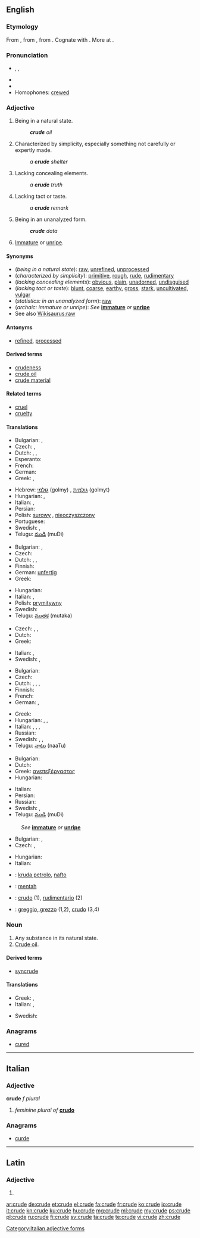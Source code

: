 ==English==
{{wikipedia|dab=crude}}

===Etymology===
From {{etyl|enm}} {{term|crude|lang=enm}}, from {{etyl|la}} {{term|crudus|crūdus|raw, bloody, uncooked, undigested, crude|lang=la}}, from {{etyl|ine-pro|en}} {{recons|krewa-||raw meat, fresh blood|lang=ine-pro}}. Cognate with {{etyl|ang|-}} {{term|hreaw|hrēaw|raw, uncooked|lang=ang}}. More at {{l|en|raw}}.

===Pronunciation===
* {{enPR|kro͞od}}, {{IPA|/kɹuːd/}}, {{X-SAMPA|/kru:d/}}
* {{audio|En-us-crude.ogg|Audio (US)}}
* {{rhymes|uːd}}
* Homophones: [[crewed]]

===Adjective===
{{en-adj|crud|er}}

# Being in a natural state.
#: '''''crude''' oil''
# Characterized by simplicity, especially something not carefully or expertly made.
#: ''a '''crude''' shelter''
# Lacking concealing elements.
#: ''a '''crude''' truth''
# Lacking tact or taste.
#: ''a '''crude''' remark''
# {{statistics}} Being in an unanalyzed form.
#: '''''crude''' data''
# {{archaic}} [[immature|Immature]] or [[unripe]].

====Synonyms====
* (''being in a natural state''): [[raw]], [[unrefined]], [[unprocessed]]
* (''characterized by simplicity''): [[primitive]], [[rough]], [[rude]], [[rudimentary]]
* (''lacking concealing elements''): [[obvious]], [[plain]], [[unadorned]], [[undisguised]]
* (''lacking tact or taste''): [[blunt]], [[coarse]], [[earthy]], [[gross]], [[stark]], [[uncultivated]], [[vulgar]]
* (''statistics: in an unanalyzed form''): [[raw]]
* (''archaic: immature or unripe''): ''See'' '''[[immature]]''' ''or'' '''[[unripe]]'''
* See also [[Wikisaurus:raw]]

====Antonyms====
* {{sense|being in a natural state}} [[refined]], [[processed]]

====Derived terms====
* [[crudeness]]
* [[crude oil]]
* [[crude material]]

====Related terms====
* [[cruel]]
* [[cruelty]]

====Translations====
{{trans-top|being in a natural state}}
* Bulgarian: {{t+|bg|суров}},  {{t+|bg|необработен}}
* Czech: {{t-|cs|surový|m}},  {{t+|cs|syrový|m}}
* Dutch: {{t+|nl|ruw}}, {{t-|nl|onbewerkt}}, {{t-|nl|ongeraffineerd}}
* Esperanto: {{t-|eo|kruda}}
* French: {{t+|fr|cru}}
* German: {{t+|de|roh}}
* Greek: {{t+|el|ακατέργαστος|m}}, {{t+|el|ανεπεξέργαστος|m}}
{{trans-mid}}
* Hebrew: [[גולמי]] (golmy) {{m}}, [[גולמית]] (golmyt) {{f}}
* Hungarian: {{t+|hu|nyers}}, {{t-|hu|finomítatlan}}
* Italian: {{t-|it|greggio|m}}, {{t+|it|grezzo}}
* Persian: {{t|fa|خام|tr=xâm|sc=fa-Arab}}
* Polish: [[surowy]] {{m}}, [[nieoczyszczony]] {{m}}
* Portuguese: {{t+|pt|cru}}
* Swedish: {{t+|sv|rå}}, {{t+|sv|grov}}
* Telugu: [[ముడి]] (muDi)
{{trans-bottom}}

{{trans-top|characterized by simplicity}}
* Bulgarian: {{t+|bg|прост}},  {{t+|bg|груб}}
* Czech: {{t-|cs|prostý|m}}
* Dutch: {{t-|nl|onafgewerkt}}, {{t-|nl|rudimentair}}, {{t+|nl|primitief}}
* Finnish: {{t+|fi|yksinkertainen}}
* German: [[unfertig]]
* Greek: {{t+|el|αδρός|m}}
{{trans-mid}}
* Hungarian: {{t+|hu|kezdetleges}}
* Italian: {{t+|it|rustico}}, {{t-|it|raffazzonato}}
* Polish: [[prymitywny]] {{m}}
* Swedish: {{t+|sv|enkel}}
* Telugu: [[ముతక]] (mutaka)
{{trans-bottom}}

{{trans-top|lacking concealing elements}}
* Czech: {{t+|cs|zřejmý|m}},  {{t-|cs|evidentní|m|f|n}},  {{t+|cs|jasný|m}}
* Dutch: {{t+|nl|naakt}}
* Greek: {{t+|el|χονδροειδής|m}}
{{trans-mid}}
* Italian: {{t+|it|ovvio}}, {{t+|it|crudo}}
* Swedish: {{t-|sv|ohöljd}}, {{t-|sv|oförblommerad}}
{{trans-bottom}}

{{trans-top|lacking tact or taste}}
* Bulgarian: {{t+|bg|груб}}
* Czech: {{t-|cs|neomalený|m}}
* Dutch: {{t+|nl|ruw}}, {{t+|nl|grof}}, {{t-|nl|smakeloos}}, {{t+|nl|vulgair}}
* Finnish: {{t+|fi|karkea}}
* French: {{t+|fr|vulgaire|m|f}}
* German: {{t+|de|roh}}, {{t+|de|grob}}
{{trans-mid}}
* Greek: {{t+|el|άξεστος|m}}
* Hungarian: {{t+|hu|durva}}, {{t+|hu|faragatlan}}, {{t+|hu|nyers}}
* Italian: {{t+|it|volgare|m|f}}, {{t+|it|crudo}}, {{t+|it|semplice}}, {{t+|it|grezzo}}
* Russian: {{t+|ru|грубый}}
* Swedish: {{t+|sv|grov}}, {{t+|sv|plump}}, {{t-|sv|oborstad}}
* Telugu: [[నాటు]] (naaTu)
{{trans-bottom}}

{{trans-top|statistics: in an unanalyzed form}}
* Bulgarian: {{t+|bg|суров}}
* Dutch: {{t+|nl|ruw}}
* Greek: [[ανεπεξέργαστος]] {{m}}
* Hungarian: {{t+|hu|nyers}}
{{trans-mid}}
* Italian: {{t-|it|raffazzonato}}
* Persian: {{t|fa|خام|tr=xâm|sc=fa-Arab}}
* Russian: {{t-|ru|необработанный|sc=Cyrl}}
* Swedish: {{t-|sv|obearbetad}}, {{t+|sv|rå}}
* Telugu: [[ముడి]] (muDi)
{{trans-bottom}}

{{trans-top|immature or unripe}}
: ''See'' '''[[immature]]''' ''or'' '''[[unripe]]'''
* Bulgarian: {{t+|bg|незрял}},  {{t+|bg|неузрял}}
* Czech: {{t-|cs|nedozrálý|m}},  {{t-|cs|nezralý|m}}
{{trans-mid}}
* Hungarian: {{t+|hu|éretlen}}
* Italian: {{t+|it|acerbo}}
{{trans-bottom}}

{{checktrans-top}}
* {{ttbc|eo}}: [[kruda petrolo]], [[nafto]]
* {{ttbc|id}}: [[mentah]]
{{trans-mid}}
* {{ttbc|es}}: [[crudo]] (1), [[rudimentario]] (2)
* {{ttbc|it}}: [[greggio, grezzo]] (1,2), [[crudo]] (3,4)
{{trans-bottom}}

===Noun===
{{en-noun}}

# Any substance in its natural state.
# [[crude oil|Crude oil]].

====Derived terms====
* [[syncrude]]

====Translations====
{{trans-top|any substance in its natural state}}
* Greek: {{t+|el|ακατέργαστος|m}}, {{t+|el|αργός|m}}
* Italian: {{t-|it|greggio|m}}, {{t+|it|grezzo|m}}
{{trans-mid}}
* Swedish: {{t-|sv|råämne|n}}
{{trans-bottom}}

===Anagrams===
* [[cured#English|cured]]

----

==Italian==

===Adjective===
'''crude''' ''f plural''

# ''feminine plural of'' '''[[crudo#Italian|crudo]]'''

===Anagrams===
* [[curde#Italian|curde]]

[[Category:Italian adjective forms]]

----

==Latin==

===Adjective===
{{la-adj-form|crūde}}

# {{inflection of|crudus|crūdus|voc|m|s|lang=la}}

[[ar:crude]]
[[de:crude]]
[[et:crude]]
[[el:crude]]
[[fa:crude]]
[[fr:crude]]
[[ko:crude]]
[[io:crude]]
[[it:crude]]
[[kn:crude]]
[[ku:crude]]
[[hu:crude]]
[[mg:crude]]
[[ml:crude]]
[[my:crude]]
[[ps:crude]]
[[pl:crude]]
[[ru:crude]]
[[fi:crude]]
[[sv:crude]]
[[ta:crude]]
[[te:crude]]
[[vi:crude]]
[[zh:crude]]